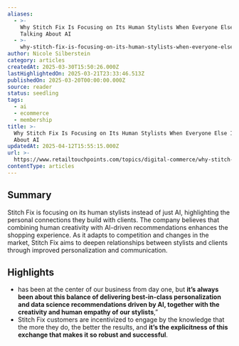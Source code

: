 ```yaml
---
aliases:
  - >-
    Why Stitch Fix Is Focusing on Its Human Stylists When Everyone Else Is
    Talking About AI
  - >-
    why-stitch-fix-is-focusing-on-its-human-stylists-when-everyone-else-is-talking-about-ai
author: Nicole Silberstein
category: articles
createdAt: 2025-03-30T15:50:26.000Z
lastHighlightedOn: 2025-03-21T23:33:46.513Z
publishedOn: 2025-03-20T00:00:00.000Z
source: reader
status: seedling
tags:
  - ai
  - ecommerce
  - membership
title: >-
  Why Stitch Fix Is Focusing on Its Human Stylists When Everyone Else Is Talking
  About AI
updatedAt: 2025-04-12T15:55:15.000Z
url: >-
  https://www.retailtouchpoints.com/topics/digital-commerce/why-stitch-fix-is-focusing-on-its-human-stylists-when-everyone-else-is-talking-about-ai?utm_medium=email&_hsenc=p2ANqtz--5Qto2TEeOb9LyHI19G5FwyEd7gi_4vRCCMoVtYCAvsh9I1Zb1_D-Stdnnbi31JizPsBKd0uwZz3qXnVIn-sSI3ef5CHzZOtiYQDh7CLMGBwMAAYs&_hsmi=352827898&utm_content=352827898&utm_source=hs_email
contentType: articles
---
```

## Summary

Stitch Fix is focusing on its human stylists instead of just AI, highlighting the personal connections they build with clients. The company believes that combining human creativity with AI-driven recommendations enhances the shopping experience. As it adapts to competition and changes in the market, Stitch Fix aims to deepen relationships between stylists and clients through improved personalization and communication.

## Highlights

- has been at the center of our business from day one, but **it’s always been about this balance of delivering best-in-class personalization and data science recommendations driven by AI, together with the creativity and human empathy of our stylists**,”
- Stitch Fix customers are incentivized to engage by the knowledge that the more they do, the better the results, and **it’s the explicitness of this exchange that makes it so robust and successful**.
